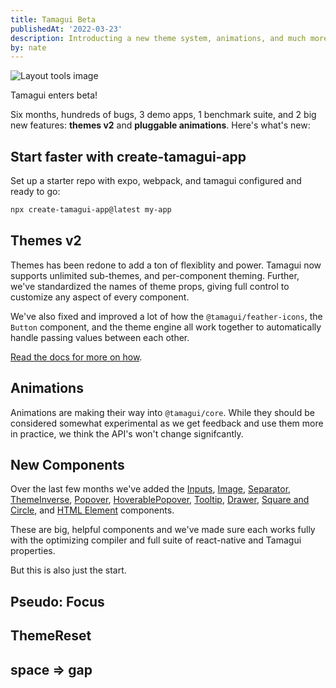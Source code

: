 ```yaml
---
title: Tamagui Beta
publishedAt: '2022-03-23'
description: Introducting a new theme system, animations, and much more.
by: nate
---
```


<Image
  title="Layout tools image"
  src="/blog/introducing-tamagui/hero.png"
  size="hero"
  height={200}
/>

Tamagui enters beta!

Six months, hundreds of bugs, 3 demo apps, 1 benchmark suite, and 2 big new features: **themes v2** and **pluggable animations**. Here's what's new:

## Start faster with create-tamagui-app

Set up a starter repo with expo, webpack, and tamagui configured and ready to go:

```bash
npx create-tamagui-app@latest my-app
```

## Themes v2

Themes has been redone to add a ton of flexiblity and power. Tamagui now supports unlimited sub-themes, and per-component theming. Further, we've standardized the names of theme props, giving full control to customize any aspect of every component.

<ScrollView horizontal showsHorizontalScrollbars={false}>
  <XStack>
    <MediaPlayerDemo theme="pink" />
    <MediaPlayerDemo theme="blue" />
    <MediaPlayerDemo theme="yellow" />
  </XStack>
</ScrollView>

We've also fixed and improved a lot of how the `@tamagui/feather-icons`, the `Button` component, and the theme engine all work together to automatically handle passing values between each other.

[Read the docs for more on how](/docs/intro/themes).

## Animations

Animations are making their way into `@tamagui/core`. While they should be considered somewhat experimental as we get feedback and use them more in practice, we think the API's won't change signifcantly.

## New Components

Over the last few months we've added the [Inputs](/docs/components/forms), [Image](/docs/components/image), [Separator](/docs/components/separator), [ThemeInverse](/docs/core/theme#theme-inverse), [Popover](/docs/components/popover), [HoverablePopover](/docs/components/hoverable-popover), [Tooltip](/docs/components/tooltip), [Drawer](/docs/components/drawer), [Square and Circle](/docs/components/shapes), and [HTML Element](/docs/components/html-elements) components.

These are big, helpful components and we've made sure each works fully with the optimizing compiler and full suite of react-native and Tamagui properties.

But this is also just the start.

## Pseudo: Focus

## ThemeReset

## space => gap
